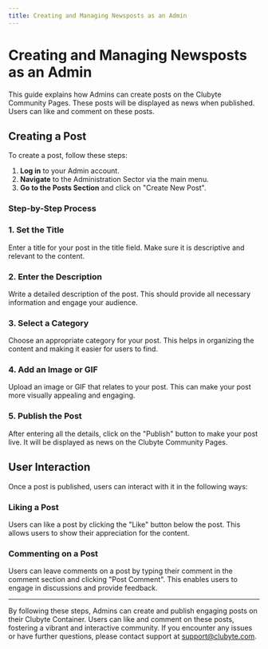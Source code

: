 ```yaml
---
title: Creating and Managing Newsposts as an Admin
---
```


# Creating and Managing Newsposts as an Admin

This guide explains how Admins can create posts on the Clubyte Community Pages. These posts will be displayed as news when published. Users can like and comment on these posts.

## Creating a Post

To create a post, follow these steps:

1. **Log in** to your Admin account.
2. **Navigate** to the Administration Sector via the main menu.
3. **Go to the Posts Section** and click on "Create New Post".

### Step-by-Step Process

### 1. Set the Title

Enter a title for your post in the title field. Make sure it is descriptive and relevant to the content.

### 2. Enter the Description

Write a detailed description of the post. This should provide all necessary information and engage your audience.

### 3. Select a Category

Choose an appropriate category for your post. This helps in organizing the content and making it easier for users to find.

### 4. Add an Image or GIF

Upload an image or GIF that relates to your post. This can make your post more visually appealing and engaging.

### 5. Publish the Post

After entering all the details, click on the "Publish" button to make your post live. It will be displayed as news on the Clubyte Community Pages.

## User Interaction

Once a post is published, users can interact with it in the following ways:

### Liking a Post

Users can like a post by clicking the "Like" button below the post. This allows users to show their appreciation for the content.

### Commenting on a Post

Users can leave comments on a post by typing their comment in the comment section and clicking "Post Comment". This enables users to engage in discussions and provide feedback.

---

By following these steps, Admins can create and publish engaging posts on their Clubyte Container. Users can like and comment on these posts, fostering a vibrant and interactive community. If you encounter any issues or have further questions, please contact support at [support@clubyte.com](mailto:support@clubyte.com).